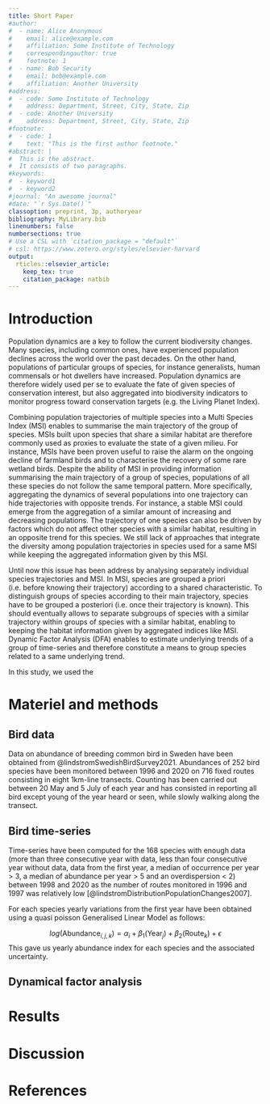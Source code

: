 ```yaml
---
title: Short Paper
#author:
#  - name: Alice Anonymous
#    email: alice@example.com
#    affiliation: Some Institute of Technology
#    correspondingauthor: true
#    footnote: 1
#  - name: Bob Security
#    email: bob@example.com
#    affiliation: Another University
#address:
#  - code: Some Institute of Technology
#    address: Department, Street, City, State, Zip
#  - code: Another University
#    address: Department, Street, City, State, Zip
#footnote:
#  - code: 1
#    text: "This is the first author footnote."
#abstract: |
#  This is the abstract.
#  It consists of two paragraphs.
#keywords: 
#  - keyword1
#  - keyword2
#journal: "An awesome journal"
#date: "`r Sys.Date()`"
classoption: preprint, 3p, authoryear
bibliography: MyLibrary.bib
linenumbers: false
numbersections: true
# Use a CSL with `citation_package = "default"`
# csl: https://www.zotero.org/styles/elsevier-harvard
output: 
  rticles::elsevier_article:
    keep_tex: true
    citation_package: natbib
---
```

# Introduction


Population dynamics are a key to follow the current biodiversity changes. Many species, including common ones, have experienced population declines across the world over the past decades. On the other hand, populations of particular groups of species, for instance generalists, human commensals or hot dwellers have increased. Population dynamics are therefore widely used per se to evaluate the fate of given species of conservation interest, but also aggregated into biodiversity indicators to monitor progress toward conservation targets (e.g. the Living Planet Index). 

Combining population trajectories of multiple species into a Multi Species Index (MSI) enables to summarise the main trajectory of the group of species. MSIs built upon species that share a similar habitat are therefore commonly used as proxies to evaluate the state of a given milieu. For instance, MSIs have been proven useful to raise the alarm on the ongoing decline of farmland birds and to characterise the recovery of some rare wetland birds. Despite the ability of MSI in providing information summarising the main trajectory of a group of species, populations of all these species do not follow the same temporal pattern. More specifically, aggregating the dynamics of several populations into one trajectory can hide trajectories with opposite trends. For instance, a stable MSI could emerge from the aggregation of a similar amount of increasing and decreasing populations. The trajectory of one species can also be driven by factors which do not affect other species with a similar habitat, resulting in an opposite trend for this species. We still lack of approaches that integrate the diversity among population trajectories in species used for a same MSI while keeping the aggregated information given by this MSI.

Until now this issue has been address by analysing separately individual species trajectories and MSI. In MSI, species are grouped a priori (i.e. before knowing their trajectory) according to a shared characteristic. To distinguish groups of species according to their main trajectory, species have to be grouped a posteriori (i.e. once their trajectory is known). This should eventually allows to separate subgroups of species with a similar trajectory within groups of species with a similar habitat, enabling to keeping the habitat information given by aggregated indices like MSI. Dynamic Factor Analysis (DFA) enables to estimate underlying trends of a group of time-series and therefore constitute a means to group species related to a same underlying trend.

In this study, we used the 


# Materiel and methods

## Bird data

Data on abundance of breeding common bird in Sweden have been obtained from @lindstromSwedishBirdSurvey2021. Abundances of 252 bird species have been monitored between 1996 and 2020 on 716 fixed routes consisting in eight 1km-line transects. Counting has been carried out between 20 May and 5 July of each year and has consisted in reporting all bird except young of the year heard or seen, while slowly walking along the transect. 

## Bird time-series

Time-series have been computed for the 168 species with enough data (more than three consecutive year with data, less than four consecutive year without data, data from the first year, a median of occurrence per year > 3, a median of abundance per year > 5 and an overdispersion < 2) between 1998 and 2020 as the number of routes monitored in 1996 and 1997 was relatively low [@lindstromDistributionPopulationChanges2007].

For each species yearly variations from the first year have been obtained using a quasi poisson Generalised Linear Model as follows:

$$
log(\operatorname{Abundance}_{i,j,k}) = \alpha_i + \beta_{1}(\operatorname{Year}_j) + \beta_{2}(\operatorname{Route}_k) + \epsilon
$$
This gave us yearly abundance index for each species and the associated uncertainty.

## Dynamical factor analysis

# Results

# Discussion


# References {-}


